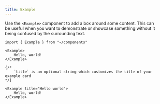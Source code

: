 ```yaml
---
title: Example
---
```


Use the `<Example>` component to add a box around some content. This can be useful when you want to demonstrate or showcase something without it being confused by the surrounding text.

```mdx live
import { Example } from "~/components"

<Example>
    Hello, world!
</Example>

{/*
    `title` is an optional string which customizes the title of your example card
*/}

<Example title="Hello world">
    Hello, world!
</Example>
```